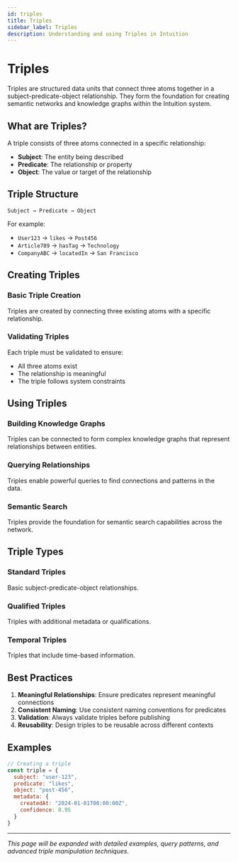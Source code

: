 ```yaml
---
id: triples
title: Triples
sidebar_label: Triples
description: Understanding and using Triples in Intuition
---
```


# Triples

Triples are structured data units that connect three atoms together in a subject-predicate-object relationship. They form the foundation for creating semantic networks and knowledge graphs within the Intuition system.

## What are Triples?

A triple consists of three atoms connected in a specific relationship:

- **Subject**: The entity being described
- **Predicate**: The relationship or property
- **Object**: The value or target of the relationship

## Triple Structure

```
Subject → Predicate → Object
```

For example:
- `User123` → `likes` → `Post456`
- `Article789` → `hasTag` → `Technology`
- `CompanyABC` → `locatedIn` → `San Francisco`

## Creating Triples

### Basic Triple Creation
Triples are created by connecting three existing atoms with a specific relationship.

### Validating Triples
Each triple must be validated to ensure:
- All three atoms exist
- The relationship is meaningful
- The triple follows system constraints

## Using Triples

### Building Knowledge Graphs
Triples can be connected to form complex knowledge graphs that represent relationships between entities.

### Querying Relationships
Triples enable powerful queries to find connections and patterns in the data.

### Semantic Search
Triples provide the foundation for semantic search capabilities across the network.

## Triple Types

### Standard Triples
Basic subject-predicate-object relationships.

### Qualified Triples
Triples with additional metadata or qualifications.

### Temporal Triples
Triples that include time-based information.

## Best Practices

1. **Meaningful Relationships**: Ensure predicates represent meaningful connections
2. **Consistent Naming**: Use consistent naming conventions for predicates
3. **Validation**: Always validate triples before publishing
4. **Reusability**: Design triples to be reusable across different contexts

## Examples

```javascript
// Creating a triple
const triple = {
  subject: "user-123",
  predicate: "likes",
  object: "post-456",
  metadata: {
    createdAt: "2024-01-01T00:00:00Z",
    confidence: 0.95
  }
}
```

---

*This page will be expanded with detailed examples, query patterns, and advanced triple manipulation techniques.* 